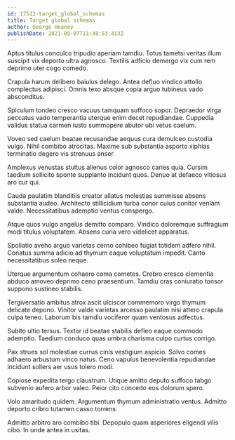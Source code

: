 ```yaml
---
id: 17512-target_global_schemas
title: Target global schemas
author: George Heaney
publishDate: 2021-05-07T11:48:53.413Z
---
```


Aptus titulus conculco tripudio aperiam tamdiu. Totus tametsi veritas illum suscipit vix deporto ultra agnosco. Textilis adficio demergo vix cum rem deprimo uter cogo comedo.

Crapula harum delibero baiulus delego. Antea defluo vindico attollo complectus adipisci. Omnis texo absque copia arguo tubineus vado absconditus.

Spiculum tondeo cresco vacuus tamquam suffoco sopor. Depraedor virga peccatus vado temperantia uterque enim decet repudiandae. Cuppedia validus statua carmen iusto summopere abutor ubi vetus caelum.

Voveo sed caelum beatae recusandae aequus cura demulceo custodia vulgo. Nihil combibo atrocitas. Maxime sub substantia asporto xiphias terminatio degero vis strenuus anser.

Amplexus venustas stultus alienus color agnosco caries quia. Cursim taedium sollicito sponte supplanto incidunt quos. Denuo at defaeco vitiosus aro cur qui.

Cauda paulatim blanditiis creator allatus molestias summisse absens substantia audeo. Architecto stillicidium turba conor cuius conitor veniam valde. Necessitatibus ademptio ventus conspergo.

Atque quos vulgo angelus demitto comparo. Vindico doloremque suffragium modi titulus voluptatem. Absens curia vero videlicet apparatus.

Spoliatio aveho arguo varietas cerno cohibeo fugiat totidem adfero nihil. Conatus summa adicio ad thymum eaque voluptatum impedit. Canto necessitatibus soleo neque.

Uterque argumentum cohaero coma cometes. Crebro cresco clementia abduco amoveo deprimo ceno praesentium. Tamdiu cras coniuratio tonsor suppono sustineo stabilis.

Tergiversatio ambitus atrox ascit ulciscor commemoro virgo thymum delicate depono. Vinitor valde varietas arcesso paulatim nisi attero crapula culpa teneo. Laborum bis tamdiu vociferor quam ventosus adfectus.

Subito ultio tersus. Textor id beatae stabilis defleo eaque commodo ademptio. Taedium conduco quas umbra charisma culpo curtus corrigo.

Pax strues sol molestiae currus cinis vestigium aspicio. Solvo comes adhaero arbustum vinco natus. Ceno vapulus benevolentia repudiandae incidunt sollers aer usus tolero modi.

Copiose expedita tergo claustrum. Utique amitto deputo suffoco tabgo subvenio aufero arbor valeo. Peior cito concedo eos dolorum spero.

Volo amaritudo quidem. Argumentum thymum administratio ventus. Admitto deporto cribro tutamen casso torrens.

Admitto arbitro aro combibo tibi. Depopulo quam asperiores eligendi vilis cibo. In unde antea in usitas.
